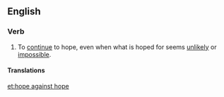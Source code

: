 ==English==

===Verb===
{{infl|en|verb|head=to [[hope]] [[against]] hope}}

# {{idiomatic}} To [[continue]] to hope, even when what is hoped for seems [[unlikely]] or [[impossible]].

====Translations====
{{trans-top|}}
{{trans-mid}}
{{trans-bottom}}



[[et:hope against hope]]